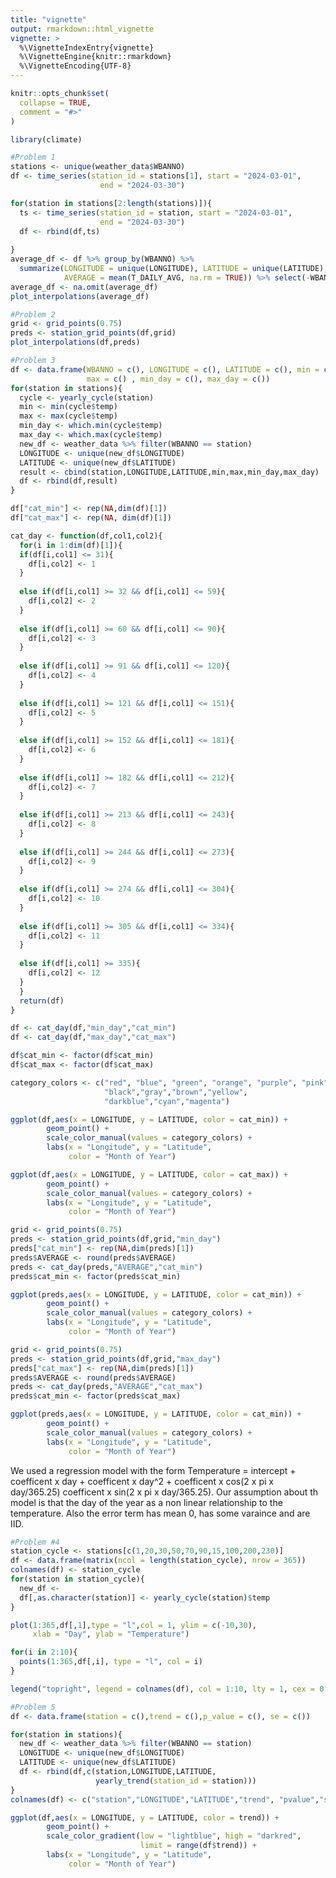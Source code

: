 ```yaml
---
title: "vignette"
output: rmarkdown::html_vignette
vignette: >
  %\VignetteIndexEntry{vignette}
  %\VignetteEngine{knitr::rmarkdown}
  %\VignetteEncoding{UTF-8}
---
```


```r
knitr::opts_chunk$set(
  collapse = TRUE,
  comment = "#>"
)
```

```r
library(climate)
```


```r
#Problem 1
stations <- unique(weather_data$WBANNO)
df <- time_series(station_id = stations[1], start = "2024-03-01", 
                    end = "2024-03-30")

for(station in stations[2:length(stations)]){
  ts <- time_series(station_id = station, start = "2024-03-01", 
                    end = "2024-03-30")
  df <- rbind(df,ts)
  
}
average_df <- df %>% group_by(WBANNO) %>% 
  summarize(LONGITUDE = unique(LONGITUDE), LATITUDE = unique(LATITUDE), 
            AVERAGE = mean(T_DAILY_AVG, na.rm = TRUE)) %>% select(-WBANNO)
average_df <- na.omit(average_df)
plot_interpolations(average_df)

```

```r
#Problem 2
grid <- grid_points(0.75)
preds <- station_grid_points(df,grid)
plot_interpolations(df,preds)
```
```r
#Problem 3
df <- data.frame(WBANNO = c(), LONGITUDE = c(), LATITUDE = c(), min = c(), 
                 max = c() , min_day = c(), max_day = c())
for(station in stations){
  cycle <- yearly_cycle(station)
  min <- min(cycle$temp)
  max <- max(cycle$temp)
  min_day <- which.min(cycle$temp)
  max_day <- which.max(cycle$temp)
  new_df <- weather_data %>% filter(WBANNO == station)
  LONGITUDE <- unique(new_df$LONGITUDE)
  LATITUDE <- unique(new_df$LATITUDE)
  result <- cbind(station,LONGITUDE,LATITUDE,min,max,min_day,max_day)
  df <- rbind(df,result)
}

df["cat_min"] <- rep(NA,dim(df)[1])
df["cat_max"] <- rep(NA, dim(df)[1])

cat_day <- function(df,col1,col2){
  for(i in 1:dim(df)[1]){
  if(df[i,col1] <= 31){
    df[i,col2] <- 1
  }
  
  else if(df[i,col1] >= 32 && df[i,col1] <= 59){
    df[i,col2] <- 2
  }
  
  else if(df[i,col1] >= 60 && df[i,col1] <= 90){
    df[i,col2] <- 3
  }
  
  else if(df[i,col1] >= 91 && df[i,col1] <= 120){
    df[i,col2] <- 4
  }
  
  else if(df[i,col1] >= 121 && df[i,col1] <= 151){
    df[i,col2] <- 5
  }
  
  else if(df[i,col1] >= 152 && df[i,col1] <= 181){
    df[i,col2] <- 6
  }
  
  else if(df[i,col1] >= 182 && df[i,col1] <= 212){
    df[i,col2] <- 7
  }
  
  else if(df[i,col1] >= 213 && df[i,col1] <= 243){
    df[i,col2] <- 8
  }
  
  else if(df[i,col1] >= 244 && df[i,col1] <= 273){
    df[i,col2] <- 9
  }
  
  else if(df[i,col1] >= 274 && df[i,col1] <= 304){
    df[i,col2] <- 10
  }
  
  else if(df[i,col1] >= 305 && df[i,col1] <= 334){
    df[i,col2] <- 11
  }
  
  else if(df[i,col1] >= 335){
    df[i,col2] <- 12
  }
  }
  return(df)
}

df <- cat_day(df,"min_day","cat_min")
df <- cat_day(df,"max_day","cat_max")

df$cat_min <- factor(df$cat_min)
df$cat_max <- factor(df$cat_max)

category_colors <- c("red", "blue", "green", "orange", "purple", "pink", 
                     "black","gray","brown","yellow",
                     "darkblue","cyan","magenta")

ggplot(df,aes(x = LONGITUDE, y = LATITUDE, color = cat_min)) +
        geom_point() +
        scale_color_manual(values = category_colors) +
        labs(x = "Longitude", y = "Latitude",
             color = "Month of Year")

ggplot(df,aes(x = LONGITUDE, y = LATITUDE, color = cat_max)) +
        geom_point() +
        scale_color_manual(values = category_colors) +
        labs(x = "Longitude", y = "Latitude",
             color = "Month of Year")   

grid <- grid_points(0.75)
preds <- station_grid_points(df,grid,"min_day")
preds["cat_min"] <- rep(NA,dim(preds)[1])
preds$AVERAGE <- round(preds$AVERAGE)
preds <- cat_day(preds,"AVERAGE","cat_min")
preds$cat_min <- factor(preds$cat_min)

ggplot(preds,aes(x = LONGITUDE, y = LATITUDE, color = cat_min)) +
        geom_point() +
        scale_color_manual(values = category_colors) +
        labs(x = "Longitude", y = "Latitude",
             color = "Month of Year")   

grid <- grid_points(0.75)
preds <- station_grid_points(df,grid,"max_day")
preds["cat_max"] <- rep(NA,dim(preds)[1])
preds$AVERAGE <- round(preds$AVERAGE)
preds <- cat_day(preds,"AVERAGE","cat_max")
preds$cat_min <- factor(preds$cat_max)

ggplot(preds,aes(x = LONGITUDE, y = LATITUDE, color = cat_min)) +
        geom_point() +
        scale_color_manual(values = category_colors) +
        labs(x = "Longitude", y = "Latitude",
             color = "Month of Year")   
```
We used a regression model with the form 
Temperature = intercept + coefficent x day + coefficent x day^2 + 
coefficent x cos(2 x pi x day/365.25) coefficent x sin(2 x pi x day/365.25).
Our assumption about th model is that the day of the year as a non linear 
relationship to the temperature. Also the error term has mean 0, has some varaince and are IID.

```r
#Problem #4
station_cycle <- stations[c(1,20,30,50,70,90,15,100,200,230)]
df <- data.frame(matrix(ncol = length(station_cycle), nrow = 365))
colnames(df) <- station_cycle
for(station in station_cycle){
  new_df <- 
  df[,as.character(station)] <- yearly_cycle(station)$temp
}

plot(1:365,df[,1],type = "l",col = 1, ylim = c(-10,30), 
     xlab = "Day", ylab = "Temperature")

for(i in 2:10){
  points(1:365,df[,i], type = "l", col = i)
}

legend("topright", legend = colnames(df), col = 1:10, lty = 1, cex = 0.8)
```

```r
#Problem 5
df <- data.frame(station = c(),trend = c(),p_value = c(), se = c())

for(station in stations){
  new_df <- weather_data %>% filter(WBANNO == station)
  LONGITUDE <- unique(new_df$LONGITUDE)
  LATITUDE <- unique(new_df$LATITUDE)
  df <- rbind(df,c(station,LONGITUDE,LATITUDE,
                   yearly_trend(station_id = station)))
}
colnames(df) <- c("station","LONGITUDE","LATITUDE","trend", "pvalue","se")

ggplot(df,aes(x = LONGITUDE, y = LATITUDE, color = trend)) +
        geom_point() +
        scale_color_gradient(low = "lightblue", high = "darkred",
                             limit = range(df$trend)) +
        labs(x = "Longitude", y = "Latitude",
             color = "Month of Year")   
```

